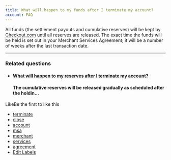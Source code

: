 ```yaml
---
title: What will happen to my funds after I terminate my account?
account: FAQ 
---
```

All funds (the settlement payouts and cumulative reserves) will be kept by [Checkout.com](http://Checkout.com) until all reserves are released. The exact time the funds will be held is set out in your Merchant Services Agreement; it will be a number of weeks after the last transaction date.

* * *

### Related questions

*   #### [What will happen to my reserves after I terminate my account?](/pages/viewpage.action?pageId=721214)
    
    #### The cumulative reserves will be released gradually as scheduled after the holdin...
    

LikeBe the first to like this

*   [terminate](/label/FAQ/terminate)
*   [close](/label/FAQ/close)
*   [account](/label/FAQ/account)
*   [msa](/label/FAQ/msa)
*   [merchant](/label/FAQ/merchant)
*   [services](/label/FAQ/services)
*   [agreement](/label/FAQ/agreement)
*   [Edit Labels](# "Edit Labels (Type 'l')")




